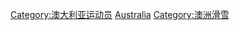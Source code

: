 {{Commons category|Skiers from Australia}}

[[Category:澳大利亚运动员|Category:澳大利亚运动员]]
[[Category:各國滑雪運動員|Australia]]
[[Category:澳洲滑雪|Category:澳洲滑雪]]